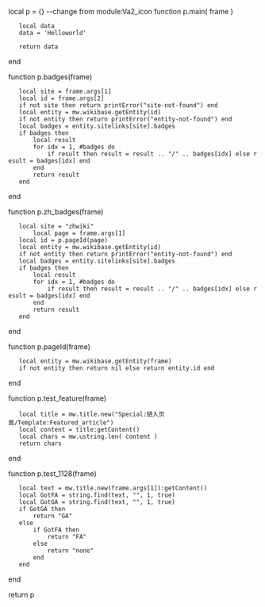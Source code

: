 local p = {}
--change from module:Va2_icon
function p.main( frame )
    local data
    data = 'Helloworld'
    
    return data
end

function p.badges(frame)
	local site = frame.args[1]
	local id = frame.args[2]
	if not site then return printError("site-not-found") end
	local entity = mw.wikibase.getEntity(id)
	if not entity then return printError("entity-not-found") end
	local badges = entity.sitelinks[site].badges
	if badges then
		local result
		for idx = 1, #badges do
			if result then result = result .. "/" .. badges[idx] else result = badges[idx] end
		end
		return result
	end
end

function p.zh_badges(frame)
	local site = "zhwiki"
        local page = frame.args[1]
	local id = p.pageId(page)
	local entity = mw.wikibase.getEntity(id)
	if not entity then return printError("entity-not-found") end
	local badges = entity.sitelinks[site].badges
	if badges then
		local result
		for idx = 1, #badges do
			if result then result = result .. "/" .. badges[idx] else result = badges[idx] end
		end
		return result
	end
end

function p.pageId(frame)
	local entity = mw.wikibase.getEntity(frame)
	if not entity then return nil else return entity.id end
end

function p.test_feature(frame)
    local title = mw.title.new("Special:链入页面/Template:Featured_article")
    local content = title:getContent()
    local chars = mw.ustring.len( content )
    return chars
end

function p.test_1128(frame)
    local text = mw.title.new(frame.args[1]):getContent()
    local GotFA = string.find(text, "{{Featured article}}", 1, true)
    local GotGA = string.find(text, "{{Good article}}", 1, true)
    if GotGA then
        return "GA"
    else
    	if GotFA then
    	    return "FA"
    	else    
            return "none"
        end    
    end   
end

return p